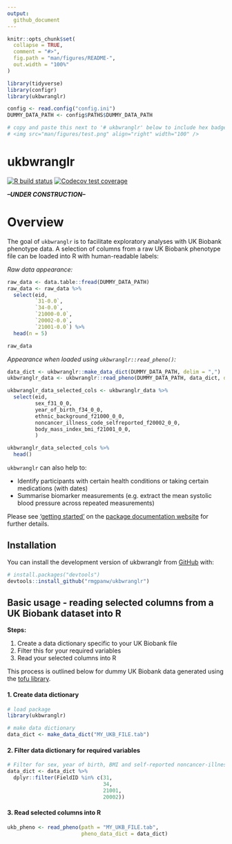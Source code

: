 ```yaml
---
output: 
  github_document
---
```


<!-- README.md is generated from README.Rmd. Please edit that file -->

```r
knitr::opts_chunk$set(
  collapse = TRUE,
  comment = "#>",
  fig.path = "man/figures/README-",
  out.width = "100%"
)

library(tidyverse)
library(configr)
library(ukbwranglr)

config <- read.config("config.ini")
DUMMY_DATA_PATH <- config$PATHS$DUMMY_DATA_PATH

# copy and paste this next to '# ukbwranglr' below to include hex badge
# <img src="man/figures/test.png" align="right" width="100" />
```

# ukbwranglr 

<!-- badges: start -->
[![R build status](https://github.com/rmgpanw/ukbwranglr/workflows/R-CMD-check/badge.svg)](https://github.com/rmgpanw/ukbwranglr/actions)
[![Codecov test coverage](https://codecov.io/gh/rmgpanw/ukbwranglr/branch/main/graph/badge.svg)](https://codecov.io/gh/rmgpanw/ukbwranglr?branch=main)
<!-- badges: end -->

***--UNDER CONSTRUCTION--***

# Overview

The goal of `ukbwranglr` is to facilitate exploratory analyses with UK Biobank phenotype data. A selection of columns from a raw UK Biobank phenotype file can be loaded into R with human-readable labels:

*Raw data appearance:*

```r
raw_data <- data.table::fread(DUMMY_DATA_PATH)
raw_data <- raw_data %>% 
  select(eid, 
         `31-0.0`, 
         `34-0.0`,
         `21000-0.0`, 
         `20002-0.0`, 
         `21001-0.0`) %>% 
  head(n = 5)
```

```r
raw_data
```

*Appearance when loaded using `ukbwranglr::read_pheno()`:*

```r
data_dict <- ukbwranglr::make_data_dict(DUMMY_DATA_PATH, delim = ",")
ukbwranglr_data <- ukbwranglr::read_pheno(DUMMY_DATA_PATH, data_dict, delim = ",") 

ukbwranglr_data_selected_cols <- ukbwranglr_data %>% 
  select(eid, 
         sex_f31_0_0, 
         year_of_birth_f34_0_0, 
         ethnic_background_f21000_0_0,
         noncancer_illness_code_selfreported_f20002_0_0,
         body_mass_index_bmi_f21001_0_0,
         )
```

```r
ukbwranglr_data_selected_cols %>% 
  head()
```

`ukbwranglr` can also help to:

- Identify participants with certain health conditions or taking certain medications (with dates)
- Summarise biomarker measurements (e.g. extract the mean systolic blood pressure across repeated measurements)

Please see ['getting started'](https://rmgpanw.github.io/ukbwranglr/articles/ukbwranglr.html) on the [package documentation website](https://rmgpanw.github.io/ukbwranglr/index.html) for further details. 

## Installation

You can install the development version of ukbwranglr from [GitHub](https://github.com/rmgpanw/ukbwranglr/tree/dtable) with:

```r
# install.packages("devtools")
devtools::install_github("rmgpanw/ukbwranglr")
```

## Basic usage - reading selected columns from a UK Biobank dataset into R

**Steps:**

1. Create a data dictionary specific to your UK Biobank file
1. Filter this for your required variables
1. Read your selected columns into R

This process is outlined below for dummy UK Biobank data generated using the [tofu library](https://github.com/spiros/tofu).

#### 1. Create data dictionary

```r
# load package
library(ukbwranglr)

# make data dictionary
data_dict <- make_data_dict("MY_UKB_FILE.tab")
```

#### 2. Filter data dictionary for required variables

```r
# Filter for sex, year of birth, BMI and self-reported noncancer-illness fields
data_dict <- data_dict %>%
  dplyr::filter(FieldID %in% c(31,
                               34,
                               21001,
                               20002))
```

#### 3. Read selected columns into R

```r
ukb_pheno <- read_pheno(path = "MY_UKB_FILE.tab", 
                        pheno_data_dict = data_dict)
```
